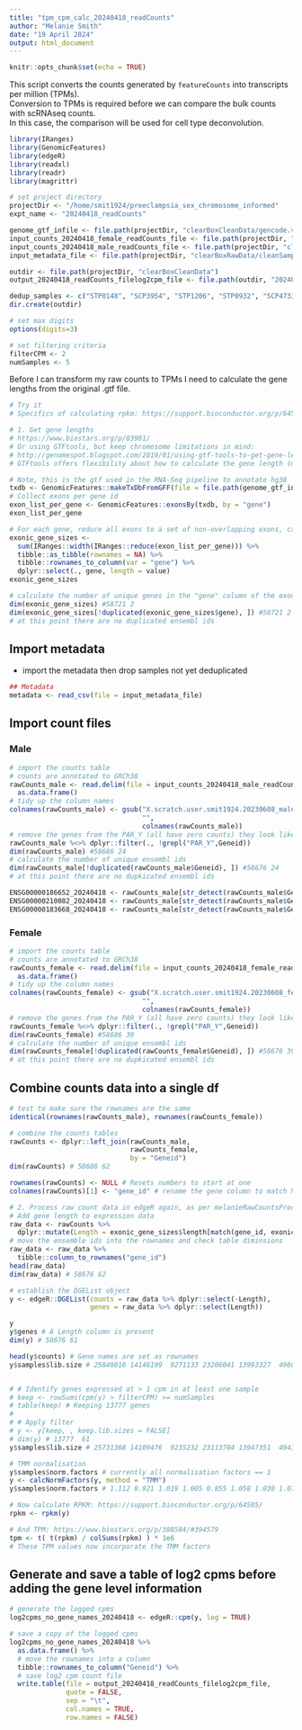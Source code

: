```yaml
---
title: "tpm_cpm_calc_20240418_readCounts"
author: "Melanie Smith"
date: "19 April 2024"
output: html_document
---
```


```r
knitr::opts_chunk$set(echo = TRUE)
```

This script converts the counts generated by `featureCounts` into transcripts per million (TPMs).  
Conversion to TPMs is required before we can compare the bulk counts with scRNAseq counts.  
In this case, the comparison will be used for cell type deconvolution.  

```r
library(IRanges)
library(GenomicFeatures)
library(edgeR)
library(readxl)
library(readr)
library(magrittr)

# set project directory
projectDir <- "/home/smit1924/preeclampsia_sex_chromosome_informed"
expt_name <- "20240418_readCounts"

genome_gtf_infile <- file.path(projectDir, "clearBoxCleanData/gencode.v29.annotation.gtf")
input_counts_20240418_female_readCounts_file <- file.path(projectDir, "clearBoxRawData/20240418_female_readCounts.txt")
input_counts_20240418_male_readCounts_file <- file.path(projectDir, "clearBoxRawData/20240418_male_readCounts.txt")
input_metadata_file <- file.path(projectDir, "clearBoxRawData/cleanSampleMetadata.csv")

outdir <- file.path(projectDir, "clearBoxCleanData")
output_20240418_readCounts_filelog2cpm_file <- file.path(outdir, "20240418_log2cpm.txt")

dedup_samples <- c("STP0148", "SCP3954", "STP1206", "STP0932", "SCP4733", "STP0596")
dir.create(outdir)

# set max digits
options(digits=3)

# set filtering criteria
filterCPM <- 2
numSamples <- 5
```

Before I can transform my raw counts to TPMs I need to calculate the gene lengths from the original .gtf file.   

```r

# Try it
# Specifics of calculating rpkm: https://support.bioconductor.org/p/64585/

# 1. Get gene lengths
# https://www.biostars.org/p/83901/
# Or using GTFtools, but keep chromosome limitations in mind:
# http://genomespot.blogspot.com/2019/01/using-gtf-tools-to-get-gene-lengths.html
# GTFtools offers flexibility about how to calculate the gene length (median, mean, etc.)

# Note, this is the gtf used in the RNA-Seq pipeline to annotate hg38
txdb <- GenomicFeatures::makeTxDbFromGFF(file = file.path(genome_gtf_infile), format = "gtf")
# Collect exons per gene id
exon_list_per_gene <- GenomicFeatures::exonsBy(txdb, by = "gene")
exon_list_per_gene

```

```r

# For each gene, reduce all exons to a set of non-overlapping exons, calculate their length (widths) and sum them
exonic_gene_sizes <- 
  sum(IRanges::width(IRanges::reduce(exon_list_per_gene))) %>% 
  tibble::as_tibble(rownames = NA) %>% 
  tibble::rownames_to_column(var = "gene") %>%
  dplyr::select(., gene, length = value)
exonic_gene_sizes

# calculate the number of unique genes in the "gene" column of the exonic_gene_sizes data frame.
dim(exonic_gene_sizes) #58721 2
dim(exonic_gene_sizes[!duplicated(exonic_gene_sizes$gene), ]) #58721 2
# at this point there are no duplicated ensembl ids

```

## Import metadata
- import the metadata then drop samples not yet deduplicated

```r
## Metadata
metadata <- read_csv(file = input_metadata_file)
```

## Import count files
### Male

```r

# import the counts table
# counts are annotated to GRCh38
rawCounts_male <- read.delim(file = input_counts_20240418_male_readCounts_file) %>%
  as.data.frame()
# tidy up the column names
colnames(rawCounts_male) <- gsub("X.scratch.user.smit1924.20230608_male_grch38.aligned_data.|_GRCh38_Aligned.sortedByCoord.out.bam|_T.*|_",
                                 "",
                                 colnames(rawCounts_male))
# remove the genes from the PAR_Y (all have zero counts) they look like "ENSG00000185203.12_PAR_Y"
rawCounts_male %<>% dplyr::filter(., !grepl("PAR_Y",Geneid))
dim(rawCounts_male) #58686 24
# calculate the number of unique ensembl ids
dim(rawCounts_male[!duplicated(rawCounts_male$Geneid), ]) #58676 24
# at this point there are no dupkicated ensembl ids

ENSG00000186652_20240418 <- rawCounts_male[str_detect(rawCounts_male$Geneid, "^ENSG00000186652"), ]
ENSG00000210082_20240418 <- rawCounts_male[str_detect(rawCounts_male$Geneid, "^ENSG00000210082"), ]
ENSG00000183668_20240418 <- rawCounts_male[str_detect(rawCounts_male$Geneid, "^ENSG00000183668"), ]
```

### Female

```r

# import the counts table
# counts are annotated to GRCh38
rawCounts_female <- read.delim(file = input_counts_20240418_female_readCounts_file) %>%
  as.data.frame()
# tidy up the column names
colnames(rawCounts_female) <- gsub("X.scratch.user.smit1924.20230608_female_grch38.aligned_data.|_GRCh38_Aligned.sortedByCoord.out.bam|_T.*|_",
                                 "",
                                 colnames(rawCounts_female))
# remove the genes from the PAR_Y (all have zero counts) they look like "ENSG00000185203.12_PAR_Y"
rawCounts_female %<>% dplyr::filter(., !grepl("PAR_Y",Geneid))
dim(rawCounts_female) #58686 39
# calculate the number of unique ensembl ids
dim(rawCounts_female[!duplicated(rawCounts_female$Geneid), ]) #58676 39
# at this point there are no dupkicated ensembl ids
```

## Combine counts data into a single df

```r

# test to make sure the rownames are the same
identical(rownames(rawCounts_male), rownames(rawCounts_female))

# combine the counts tables
rawCounts <- dplyr::left_join(rawCounts_male,
                              rawCounts_female,
                              by = "Geneid")
dim(rawCounts) # 58686 62

rownames(rawCounts) <- NULL # Resets numbers to start at one
colnames(rawCounts)[1] <- "gene_id" # rename the gene column to match Nick's code

```

```r

# 2. Process raw count data in edgeR again, as per melanieRawCountsProcessing_v2.0.3.rmd
# Add gene length to expression data
raw_data <- rawCounts %>%
  dplyr::mutate(Length = exonic_gene_sizes$length[match(gene_id, exonic_gene_sizes$gene)])
# move the ensemble ids into the rownames and check table diminsions
raw_data <- raw_data %>% 
  tibble::column_to_rownames("gene_id")
head(raw_data)
dim(raw_data) # 58676 62

# establish the DGEList object
y <- edgeR::DGEList(counts = raw_data %>% dplyr::select(-Length),
                    genes = raw_data %>% dplyr::select(Length))

y
y$genes # A Length column is present 
dim(y) # 58676 61

head(y$counts) # Gene names are set as rownames
y$samples$lib.size # 25840016 14146199  9271133 23206041 13993327  4960561 11548145  9827585 11107194 13036244 19704650 10137751 18870585 25998630 28517294 14346006 20252292 10373457 10308117 10562185  9780885 11881306 10633676 27939519 15108240 21264765 10803912 10363357 12391073  6540180  8510134 11019145 22264896  9005622  7363172 17951449 12148454 22558944 19120886  9762863 21420996 21407095 19016558  7325552  9408056 12983552 24634481 23349226 14705521 25946757 18464833 23957877 27043669 10515540 13759070 20307551 19362575 10604993  9093579 12845802 21051760


# # Identify genes expressed at > 1 cpm in at least one sample
# keep <- rowSums(cpm(y) > filterCPM) >= numSamples
# table(keep) # Keeping 13777 genes
# 
# # Apply filter
# y <- y[keep, , keep.lib.sizes = FALSE]
# dim(y) # 13777  61
y$samples$lib.size # 25731368 14109476  9235232 23113704 13947351  4943463 11521143  9768451 11076947 13008609 19636749 10113294 18825689 25941248 28421043 14305351 20173817 10339107 10284346 10530964  9755775 11856046 10607783 27873480 15031246 21207524 10776880 10319452 12355039  6499956  8476777 10981939 22206227  8962473  7334073 17868278 12119455 22494048 19076618  9731313 21349533 21351772 18966245  7296636  9389285 12948595 24578641 23298271 14630492 25892606 18422524 23885709 26963928 10481274 13720697 20251871 19318938 10580329  9060849 12813609 21010050

# TMM normalisation 
y$samples$norm.factors # currently all normalisation factors == 1
y <- calcNormFactors(y, method = "TMM")
y$samples$norm.factors # 1.112 0.921 1.019 1.005 0.855 1.058 1.030 1.078 1.109 0.910 1.130 0.993 1.039 0.901 0.956 1.025 1.031 1.154 1.019 0.932 0.901 0.973 0.924 1.014 1.169 0.992 1.047 1.010 1.004 0.962 1.050 0.959 0.954 1.084 1.200 1.001 1.015 1.052 0.969 0.880 0.948 1.027 1.090 0.971 0.897 0.994 0.929 0.946 1.180 0.942 0.974 1.015 0.954 0.921 0.935 1.059 0.946 0.986 1.065 0.977 0.973

# Now calculate RPKM: https://support.bioconductor.org/p/64585/
rpkm <- rpkm(y)

# And TPM: https://www.biostars.org/p/388584/#394579
tpm <- t( t(rpkm) / colSums(rpkm) ) * 1e6
# These TPM values now incorporate the TMM factors

```

## Generate and save a table of log2 cpms before adding the gene level information

```r
# generate the logged cpms
log2cpms_no_gene_names_20240418 <- edgeR::cpm(y, log = TRUE)

# save a copy of the logged cpms
log2cpms_no_gene_names_20240418 %>%
  as.data.frame() %>%
  # move the rownames into a column
  tibble::rownames_to_column("Geneid") %>%
  # save log2 cpm count file
  write.table(file = output_20240418_readCounts_filelog2cpm_file,
              quote = FALSE,
              sep = "\t",
              col.names = TRUE,
              row.names = FALSE)
```